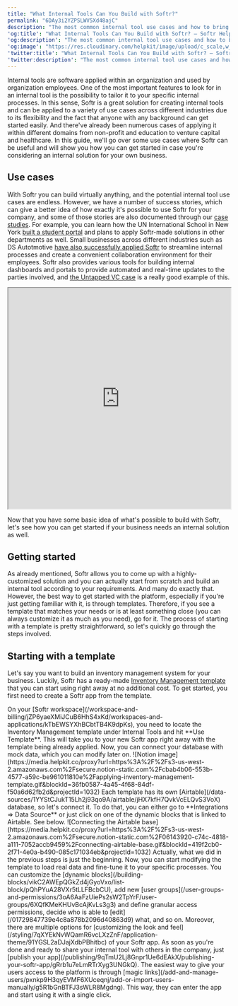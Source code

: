 ```yaml
---
title: "What Internal Tools Can You Build with Softr?"
permalink: "6DAy3i2YZPSLWV5Xd48ajC"
description: "The most common internal tool use cases and how to bring them to life."
'og:title': "What Internal Tools Can You Build with Softr? – Softr Help Docs"
'og:description': "The most common internal tool use cases and how to bring them to life."
'og:image': "https://res.cloudinary.com/helpkit/image/upload/c_scale,w_700,q_auto/v1674219840/softrdocs_meta_OG_Image_Url_258f31c013.png"
'twitter:title': "What Internal Tools Can You Build with Softr? – Softr Help Docs"
'twitter:description': "The most common internal tool use cases and how to bring them to life."
---
```

Internal tools are software applied within an organization and used by organization employees. One of the most important features to look for in an internal tool is the possibility to tailor it to your specific internal processes. In this sense, Softr is a great solution for creating internal tools and can be applied to a variety of use cases across different industries due to its flexibility and the fact that anyone with any background can get started easily. And there've already been numerous cases of applying it within different domains from non-profit and education to venture capital and healthcare. In this guide, we'll go over some use cases where Softr can be useful and will show you how you can get started in case you're considering an internal solution for your own business.

## Use cases

With Softr you can build virtually anything, and the potential internal tool use cases are endless. However, we have a number of success stories, which can give a better idea of how exactly it's possible to use Softr for your company, and some of those stories are also documented through our [case studies](https://www.softr.io/case-studies/). For example, you can learn how the UN International School in New York [built a student portal](https://www.softr.io/case-studies/un-international-school) and plans to apply Softr-made solutions in other departments as well. Small businesses across different industries such as DS Autotmotive [have also successfully applied Softr](https://www.softr.io/case-studies/ds-automotive) to streamline internal processes and create a convenient collaboration environment for their employees. Softr also provides various tools for building internal dashboards and portals to provide automated and real-time updates to the parties involved, and [the Untapped VC case](https://www.softr.io/case-studies/untapped-vc) is a really good example of this.

<iframe src="https://www.youtube.com/embed/oMfI0z9cXpI?start=1&feature=oembed&start=1" width="100%" height="500px" title="YouTube video"></iframe>

Now that you have some basic idea of what's possible to build with Softr, let's see how you can get started if your business needs an internal solution as well.

## **Getting started**

As already mentioned, Softr allows you to come up with a highly-customized solution and you can actually start from scratch and build an internal tool according to your requirements. And many do exactly that. However, the best way to get started with the platform, especially if you're just getting familiar with it, is through templates. Therefore, if you see a template that matches your needs or is at least something close (you can always customize it as much as you need), go for it. The process of starting with a template is pretty straightforward, so let's quickly go through the steps involved.

## **Starting with a template**

Let's say you want to build an inventory management system for your business. Luckily, Softr has a ready-made [Inventory Management template](https://www.softr.io/templates/inventory-management) that you can start using right away at no additional cost. To get started, you first need to create a Softr app from the template.

<Steps>
  <Step title="Creating an app from the template">
    On your [Softr workspace](/workspace-and-billing/jZP6yaeXMiJCuB6HhS4xKd/workspaces-and-applications/kTbEWSYXhBCbtTB4K9dpKs), you need to locate the Inventory Management template under Internal Tools and hit **Use Template**. This will take you to your new Softr app right away with the template being already applied. Now, you can connect your database with mock data, which you can modify later on.
    <Frame>![Notion image](https://media.helpkit.co/proxy?url=https%3A%2F%2Fs3-us-west-2.amazonaws.com%2Fsecure.notion-static.com%2Fcbab4b06-553b-4577-a59c-be961011810e%2Fapplying-inventory-management-template.gif&blockId=36fb0587-4a45-4f68-84df-f50a6d62fb2d&projectId=1032)</Frame>
  </Step>
  <Step title="Connecting the database">
    Each template has its own [Airtable](/data-sources/1YYStCJukT15Lh2j93qo9A/airtable/jHX7kfH7QvkVcELQvS3VoX) database, so let's connect it. To do that, you can either go to **Integrations => Data Source** or just click on one of the dynamic blocks that is linked to Airtable. See below.
    <Frame caption="Connecting the Airtable base">![Connecting the Airtable base](https://media.helpkit.co/proxy?url=https%3A%2F%2Fs3-us-west-2.amazonaws.com%2Fsecure.notion-static.com%2F06143920-c74c-4818-a111-7052accb9459%2Fconnecting-airtable-base.gif&blockId=419f2cb0-2f71-4e0a-b490-085c171034eb&projectId=1032)</Frame>
  </Step>
  <Step title="Customizing the template">
    Actually, what we did in the previous steps is just the beginning. Now, you can start modifying the template to load real data and fine-tune it to your specific processes. You can customize the [dynamic blocks](/building-blocks/vikC2AWEpQGkZd4jGyoVxo/list-block/pQhPYuA28VXr5tLLFBcbCU), add new [user groups](/user-groups-and-permissions/3oA6AaFzUiePs2sW2TpYrF/user-groups/6XQfKMeKHUvBcAjKvLs3g3) and define granular access permissions, decide who is able to [edit](/01729847739e4c8a878b2096d40863d9) what, and so on. Moreover, there are multiple options for [customizing the look and feel](/styling/7qXYEkNvWQamR6vcLXzZnF/application-theme/91YGSL2aDJajXdbPBhitbc) of your Softr app.
  </Step>
  <Step title="Publishing your app">
    As soon as you're done and ready to share your internal tool with others in the company, just [publish your app](/publishing/9qTmU2Lj8Gnpr1Ue6dEAkX/publishing-your-softr-app/gRrb1u7eLmRTrXyg3UNGkQ). The easiest way to give your users access to the platform is through [magic links](/add-and-manage-users/pxnkp9H3qyEVMF6XUceqnj/add-or-import-users-manually/g5R1bGnBTFJ3sWLR8Mgdng). This way, they can enter the app and start using it with a single click.
  </Step>
</Steps>